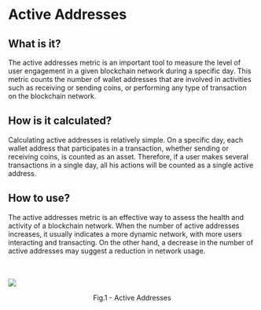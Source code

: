 # Active Addresses

## What is it?

The active addresses metric is an important tool to measure the level of user engagement in a given blockchain network during a specific day. This metric counts the number of wallet addresses that are involved in activities such as receiving or sending coins, or performing any type of transaction on the blockchain network.

## How is it calculated?

Calculating active addresses is relatively simple. On a specific day, each wallet address that participates in a transaction, whether sending or receiving coins, is counted as an asset. Therefore, if a user makes several transactions in a single day, all his actions will be counted as a single active address.

## How to use?

The active addresses metric is an effective way to assess the health and activity of a blockchain network. When the number of active addresses increases, it usually indicates a more dynamic network, with more users interacting and transacting. On the other hand, a decrease in the number of active addresses may suggest a reduction in network usage.

<br></br>
![](../../imgs/oc_activeaddr.jpg)
<figcaption align="center" style={{ fontSize: "12px", color: "#B0B0B0 " }}>
  Fig.1 - Active Addresses
</figcaption>
